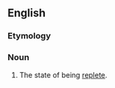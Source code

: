 ==English==

===Etymology===
{{suffix|en|replete|ness}}

===Noun===
{{en-noun|-}}

# The state of being [[replete]].